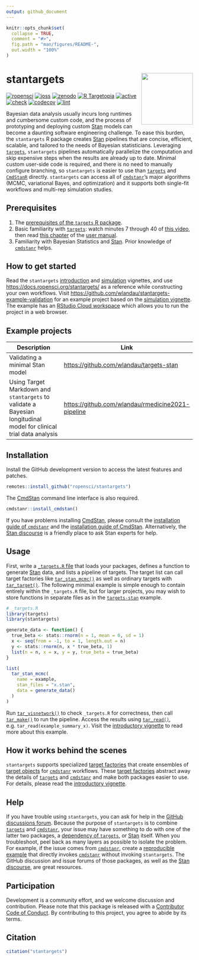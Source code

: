 ```yaml
---
output: github_document
---
```


```r
knitr::opts_chunk$set(
  collapse = TRUE,
  comment = "#>",
  fig.path = "man/figures/README-",
  out.width = "100%"
)
```

# stantargets <img src='man/figures/logo.png' align="right" height="139"/>

[![ropensci](https://badges.ropensci.org/430_status.svg)](https://github.com/ropensci/software-review/issues/430)
[![joss](https://joss.theoj.org/papers/10.21105/joss.03193/status.svg)](https://doi.org/10.21105/joss.03193)
[![zenodo](https://zenodo.org/badge/315447649.svg)](https://zenodo.org/badge/latestdoi/315447649)
[![R Targetopia](https://img.shields.io/badge/R_Targetopia-member-blue?style=flat&labelColor=gray)](https://wlandau.github.io/targetopia/)
<!--
[![cran](http://www.r-pkg.org/badges/version/stantargets)](https://cran.r-project.org/package=stantargets)
-->
[![active](https://www.repostatus.org/badges/latest/active.svg)](https://www.repostatus.org/#active)
[![check](https://github.com/ropensci/stantargets/workflows/check/badge.svg)](https://github.com/ropensci/stantargets/actions?query=workflow%3Acheck)
[![codecov](https://codecov.io/gh/ropensci/stantargets/branch/main/graph/badge.svg?token=3T5DlLwUVl)](https://codecov.io/gh/ropensci/stantargets)
[![lint](https://github.com/ropensci/stantargets/workflows/lint/badge.svg)](https://github.com/ropensci/stantargets/actions?query=workflow%3Alint)


Bayesian data analysis usually incurs long runtimes and cumbersome custom code, and the process of prototyping and deploying custom [Stan](https://mc-stan.org) models can become a daunting software engineering challenge. To ease this burden, the `stantargets` R package creates [Stan](https://mc-stan.org) pipelines that are concise, efficient, scalable, and tailored to the needs of Bayesian statisticians. Leveraging [`targets`](https://docs.ropensci.org/targets/), `stantargets` pipelines automatically parallelize the computation and skip expensive steps when the results are already up to date. Minimal custom user-side code is required, and there is no need to manually configure branching, so `stantargets` is easier to use than [`targets`](https://docs.ropensci.org/targets/) and [`CmdStanR`](https://mc-stan.org/cmdstanr/) directly. `stantargets` can access all of [`cmdstanr`](https://github.com/stan-dev/cmdstanr)'s major algorithms (MCMC, variational Bayes, and optimization) and it supports both single-fit workflows and multi-rep simulation studies.

## Prerequisites

1. The [prerequisites of the `targets` R package](https://docs.ropensci.org/targets/index.html#prerequisites).
1. Basic familiarity with [`targets`](https://docs.ropensci.org/targets/): watch minutes 7 through 40 of [this video](https://youtu.be/Gqn7Xn4d5NI?t=439), then read [this chapter](https://books.ropensci.org/targets/walkthrough.html) of the [user manual](https://books.ropensci.org/targets/).
1. Familiarity with Bayesian Statistics and [Stan](https://mc-stan.org/). Prior knowledge of [`cmdstanr`](https://mc-stan.org/cmdstanr/) helps.

## How to get started

Read the `stantargets` [introduction](https://docs.ropensci.org/stantargets/articles/introduction.html) and [simulation](https://docs.ropensci.org/stantargets/articles/simulation.html) vignettes, and use <https://docs.ropensci.org/stantargets/> as a reference while constructing your own workflows. Visit <https://github.com/wlandau/stantargets-example-validation> for an example project based on the [simulation vignette](https://docs.ropensci.org/stantargets/articles/simulation.html). The example has an [RStudio Cloud workspace](https://rstudio.cloud/project/2466069) which allows you to run the project in a web browser.

## Example projects

Description | Link
---|---
Validating a minimal Stan model | <https://github.com/wlandau/targets-stan>
Using Target Markdown and `stantargets` to validate a Bayesian longitudinal model for clinical trial data analysis | <https://github.com/wlandau/rmedicine2021-pipeline>

## Installation

Install the GitHub development version to access the latest features and patches.

```r
remotes::install_github("ropensci/stantargets")
```

The [CmdStan](https://github.com/stan-dev/cmdstan) command line interface is also required.

```r
cmdstanr::install_cmdstan()
```

If you have problems installing [CmdStan](https://github.com/stan-dev/cmdstan), please consult the [installation guide of `cmdstanr`](https://mc-stan.org/cmdstanr/articles/cmdstanr.html) and the [installation guide of CmdStan](https://mc-stan.org/docs/2_26/cmdstan-guide/cmdstan-installation.html). Alternatively, the [Stan discourse](https://discourse.mc-stan.org) is a friendly place to ask Stan experts for help.

## Usage

First, write a [`_targets.R` file](https://books.ropensci.org/targets/walkthrough.html) that loads your packages, defines a function to generate [Stan](https://mc-stan.org/) data, and lists a pipeline of targets. The target list can call target factories like [`tar_stan_mcmc()`](https://docs.ropensci.org/stantargets/reference/tar_stan_mcmc.html) as well as ordinary targets with [`tar_target()`](https://docs.ropensci.org/targets/reference/tar_target.html). The following minimal example is simple enough to contain entirely within the `_targets.R` file, but for larger projects, you may wish to store functions in separate files as in the [`targets-stan`](https://github.com/wlandau/targets-stan) example.

```r
# _targets.R
library(targets)
library(stantargets)

generate_data <- function() {
  true_beta <- stats::rnorm(n = 1, mean = 0, sd = 1)
  x <- seq(from = -1, to = 1, length.out = n)
  y <- stats::rnorm(n, x * true_beta, 1)
  list(n = n, x = x, y = y, true_beta = true_beta)
}

list(
  tar_stan_mcmc(
    name = example,
    stan_files = "x.stan",
    data = generate_data()
  )
)
```

Run [`tar_visnetwork()`](https://docs.ropensci.org/targets/reference/tar_visnetwork.html) to check `_targets.R` for correctness, then call [`tar_make()`](https://docs.ropensci.org/targets/reference/tar_make.html) to run the pipeline. Access the results using [`tar_read()`](https://docs.ropensci.org/targets/reference/tar_read.html), e.g. `tar_read(example_summary_x)`. Visit the [introductory vignette](https://docs.ropensci.org/stantargets/articles/introduction.html) to read more about this example.

## How it works behind the scenes

`stantargets` supports specialized [target factories](https://ropensci.org/blog/2021/02/03/targets/#target-factories) that create ensembles of [target objects](https://docs.ropensci.org/targets/reference/tar_target.html) for [`cmdstanr`](https://github.com/stan-dev/cmdstanr) workflows. These [target factories](https://ropensci.org/blog/2021/02/03/targets/#target-factories) abstract away the details of [`targets`](https://docs.ropensci.org/targets/) and [`cmdstanr`](https://github.com/stan-dev/cmdstanr) and make both packages easier to use. For details, please read the [introductory vignette](https://docs.ropensci.org/stantargets/articles/introduction.html).

## Help

If you have trouble using `stantargets`, you can ask for help in the [GitHub discussions forum](https://github.com/ropensci/stantargets/discussions/categories/help). Because the purpose of `stantargets` is to combine [`targets`](https://docs.ropensci.org/targets/) and [`cmdstanr`](https://github.com/stan-dev/cmdstanr), your issue may have something to do with one of the latter two packages, a [dependency of `targets`](https://github.com/ropensci/targets/blob/4e3ef2a6c986f558a25e544416f480fc01236b6b/DESCRIPTION#L49-L88), or [Stan](https://mc-stan.org) itself. When you troubleshoot, peel back as many layers as possible to isolate the problem. For example, if the issue comes from [`cmdstanr`](https://github.com/stan-dev/cmdstanr), create a [reproducible example](https://reprex.tidyverse.org) that directly invokes [`cmdstanr`](https://github.com/stan-dev/cmdstanr) without invoking `stantargets`. The GitHub discussion and issue forums of those packages, as well as the [Stan discourse](https://discourse.mc-stan.org), are great resources.

## Participation

Development is a community effort, and we welcome discussion and contribution. Please note that this package is released with a [Contributor Code of Conduct](https://ropensci.org/code-of-conduct/). By contributing to this project, you agree to abide by its terms.

## Citation

```r
citation("stantargets")
```
